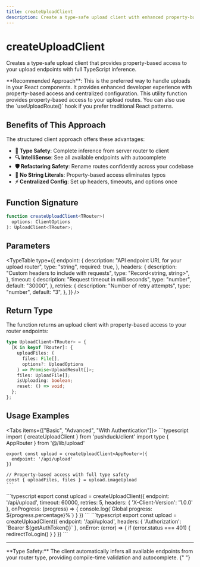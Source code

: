 ```yaml
---
title: createUploadClient
description: Create a type-safe upload client with enhanced property-based access
---
```



# createUploadClient

Creates a type-safe upload client that provides property-based access to your upload endpoints with full TypeScript inference.

<Callout type="success">
  **Recommended Approach**: This is the preferred way to handle uploads in your React components. It provides enhanced developer experience with property-based access and centralized configuration.
</Callout>

<Callout type="info">
  This utility function provides property-based access to your upload routes. You can also use the `useUploadRoute<AppRouter>()` hook if you prefer traditional React patterns.
</Callout>

## Benefits of This Approach

The structured client approach offers these advantages:

- **🎯 Type Safety**: Complete inference from server router to client
- **🔍 IntelliSense**: See all available endpoints with autocomplete
- **🛡️ Refactoring Safety**: Rename routes confidently across your codebase
- **🚫 No String Literals**: Property-based access eliminates typos
- **⚡ Centralized Config**: Set up headers, timeouts, and options once

## Function Signature

```typescript
function createUploadClient<TRouter>(
  options: ClientOptions
): UploadClient<TRouter>;
```

## Parameters

<TypeTable
  type={{
    endpoint: {
      description: "API endpoint URL for your upload router",
      type: "string",
      required: true,
    },
    headers: {
      description: "Custom headers to include with requests",
      type: "Record<string, string>",
    },
    timeout: {
      description: "Request timeout in milliseconds",
      type: "number",
      default: "30000",
    },
    retries: {
      description: "Number of retry attempts",
      type: "number",
      default: "3",
    },
  }}
/>

## Return Type

The function returns an upload client with property-based access to your router endpoints:

```typescript
type UploadClient<TRouter> = {
  [K in keyof TRouter]: {
    uploadFiles: (
      files: File[],
      options?: UploadOptions
    ) => Promise<UploadResult[]>;
    files: UploadFile[];
    isUploading: boolean;
    reset: () => void;
  };
};
```

## Usage Examples

<Tabs items={["Basic", "Advanced", "With Authentication"]}>
  <Tab value="Basic">
    ```typescript
    import { createUploadClient } from 'pushduck/client'
    import type { AppRouter } from '@/lib/upload'

    export const upload = createUploadClient<AppRouter>({
      endpoint: '/api/upload'
    })

    // Property-based access with full type safety
    const { uploadFiles, files } = upload.imageUpload
    ```

  </Tab>
  
  <Tab value="Advanced">
    ```typescript
    export const upload = createUploadClient<AppRouter>({
      endpoint: '/api/upload',
      timeout: 60000,
      retries: 5,
      headers: {
        'X-Client-Version': '1.0.0'
      },
      onProgress: (progress) => {
        console.log(`Global progress: ${progress.percentage}%`)
      }
    })
    ```
  </Tab>
  
  <Tab value="With Authentication">
    ```typescript
    export const upload = createUploadClient<AppRouter>({
      endpoint: '/api/upload',
      headers: {
        'Authorization': `Bearer ${getAuthToken()}`
      },
      onError: (error) => {
        if (error.status === 401) {
          redirectToLogin()
        }
      }
    })
    ```
  </Tab>
</Tabs>

---

<Callout type="success">
  **Type Safety:** The client automatically infers all available endpoints from
  your router type, providing compile-time validation and autocomplete.
</Callout>{" "}
